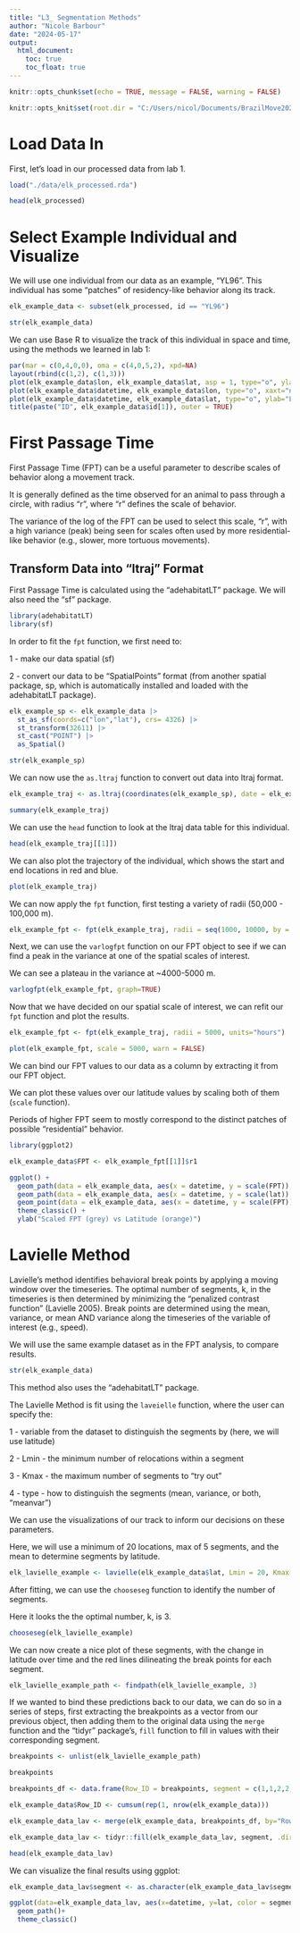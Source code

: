 ```yaml
---
title: "L3_ Segmentation Methods"
author: "Nicole Barbour"
date: "2024-05-17"
output:
  html_document:
    toc: true
    toc_float: true
---
```


```r

knitr::opts_chunk$set(echo = TRUE, message = FALSE, warning = FALSE)

knitr::opts_knit$set(root.dir = "C:/Users/nicol/Documents/BrazilMove2024")
```

# Load Data In

First, let's load in our processed data from lab 1.

```r
load("./data/elk_processed.rda")

head(elk_processed)
```

# Select Example Individual and Visualize

We will use one individual from our data as an example, "YL96". This individual has some "patches" of residency-like behavior along its track.

```r
elk_example_data <- subset(elk_processed, id == "YL96")

str(elk_example_data)
```


We can use Base R to visualize the track of this individual in space and time, using the methods we learned in lab 1:


```r
par(mar = c(0,4,0,0), oma = c(4,0,5,2), xpd=NA)
layout(rbind(c(1,2), c(1,3)))
plot(elk_example_data$lon, elk_example_data$lat, asp = 1, type="o", ylab="Latitude", xlab="Longitude")
plot(elk_example_data$datetime, elk_example_data$lon, type="o", xaxt="n", ylab="Longitude", xlab="")
plot(elk_example_data$datetime, elk_example_data$lat, type="o", ylab="Latitude", xlab="Datetime")
title(paste("ID", elk_example_data$id[1]), outer = TRUE)
```


# First Passage Time

First Passage Time (FPT) can be a useful parameter to describe scales of behavior along a movement track. 

It is generally defined as the time observed for an animal to pass through a circle, with radius "r", where "r" defines the scale of behavior.

The variance of the log of the FPT can be used to select this scale, "r", with a high variance (peak) being seen for scales often used by more residential-like behavior (e.g., slower, more tortuous movements).

## Transform Data into "ltraj" Format

First Passage Time is calculated using the "adehabitatLT" package. We will also need the "sf" package. 

```r
library(adehabitatLT)
library(sf)
```

In order to fit the `fpt` function, we first need to:

1 - make our data spatial (sf)

2 - convert our data to be "SpatialPoints" format (from another spatial package, sp, which is automatically installed and loaded with the adehabitatLT package).



```r
elk_example_sp <- elk_example_data |>
  st_as_sf(coords=c("lon","lat"), crs= 4326) |> 
  st_transform(32611) |>
  st_cast("POINT") |> 
  as_Spatial()

str(elk_example_sp)
```

We can now use the `as.ltraj` function to convert out data into ltraj format.

```r
elk_example_traj <- as.ltraj(coordinates(elk_example_sp), date = elk_example_data$datetime, id = elk_example_data$id)

summary(elk_example_traj)
```
We can use the `head` function to look at the ltraj data table for this individual.

```r
head(elk_example_traj[[1]])
```

We can also plot the trajectory of the individual, which shows the start and end locations in red and blue.

```r
plot(elk_example_traj)
```


We can now apply the `fpt` function, first testing a variety of radii (50,000 - 100,000 m).

```r
elk_example_fpt <- fpt(elk_example_traj, radii = seq(1000, 10000, by = 1000), units="hours")
```

Next, we can use the `varlogfpt` function on our FPT object to see if we can find a peak in the variance at one of the spatial scales of interest.

We can see a plateau in the variance at ~4000-5000 m.
 
```r
varlogfpt(elk_example_fpt, graph=TRUE)
```

Now that we have decided on our spatial scale of interest, we can refit our `fpt` function and plot the results.

```r
elk_example_fpt <- fpt(elk_example_traj, radii = 5000, units="hours")

plot(elk_example_fpt, scale = 5000, warn = FALSE)
```

We can bind our FPT values to our data as a column by extracting it from our FPT object.

We can plot these values over our latitude values by scaling both of them (`scale` function).

Periods of higher FPT seem to mostly correspond to the distinct patches of possible "residential" behavior.

```r
library(ggplot2)
```

```r

elk_example_data$FPT <- elk_example_fpt[[1]]$r1

ggplot() +
  geom_path(data = elk_example_data, aes(x = datetime, y = scale(FPT)), color="darkgrey", size = 1) +
  geom_path(data = elk_example_data, aes(x = datetime, y = scale(lat)), color ="orange", alpha = 0.6, size = 1) +
  geom_point(data = elk_example_data, aes(x = datetime, y = scale(FPT))) +
  theme_classic() +
  ylab("Scaled FPT (grey) vs Latitude (orange)")
```




# Lavielle Method

Lavielle’s method identifies behavioral break points by applying a moving window over the timeseries. The optimal number of segments, k, in the timeseries is then determined by minimizing the "penalized contrast function" (Lavielle 2005). Break points are determined using the mean, variance, or mean AND variance along the timeseries of the variable of interest (e.g., speed).

We will use the same example dataset as in the FPT analysis, to compare results.

```r
str(elk_example_data)
```

This method also uses the "adehabitatLT" package. 

The Lavielle Method is fit using the `laveielle` function, where the user can specify the:

  1 - variable from the dataset to distinguish the segments by (here, we will use latitude)
  
  2 - Lmin - the minimum number of relocations within a segment
  
  3 - Kmax - the maximum number of segments to "try out"
  
  4 - type - how to distinguish the segments (mean, variance, or both, "meanvar")
  
We can use the visualizations of our track to inform our decisions on these parameters. 

Here, we will use a minimum of 20 locations, max of 5 segments, and the mean to determine segments by latitude.


```r

elk_lavielle_example <- lavielle(elk_example_data$lat, Lmin = 20, Kmax = 5, type = "mean")
```

After fitting, we can use the `chooseseg` function to identify the number of segments.

Here it looks the the optimal number, k, is 3.

```r
chooseseg(elk_lavielle_example)
```

We can now create a nice plot of these segments, with the change in latitude over time and the red lines dilineating the break points for each segment.

```r
elk_lavielle_example_path <- findpath(elk_lavielle_example, 3)
```

If we wanted to bind these predictions back to our data, we can do so in a series of steps, first extracting the breakpoints as a vector from our previous object, then adding them to the original data using the `merge` function and the "tidyr" package's, `fill` function to fill in values with their corresponding segment.

```r

breakpoints <- unlist(elk_lavielle_example_path)

breakpoints
```

```r
breakpoints_df <- data.frame(Row_ID = breakpoints, segment = c(1,1,2,2,3,3))

elk_example_data$Row_ID <- cumsum(rep(1, nrow(elk_example_data)))

elk_example_data_lav <- merge(elk_example_data, breakpoints_df, by="Row_ID", all.x=TRUE)

elk_example_data_lav <- tidyr::fill(elk_example_data_lav, segment, .direction = 'down')

head(elk_example_data_lav)
```

We can visualize the final results using ggplot: 

```r
elk_example_data_lav$segment <- as.character(elk_example_data_lav$segment)

ggplot(data=elk_example_data_lav, aes(x=datetime, y=lat, color = segment)) +
  geom_path()+
  theme_classic()
```

